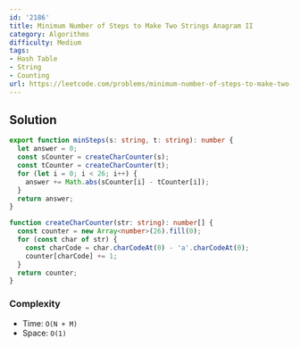 ```yaml
---
id: '2186'
title: Minimum Number of Steps to Make Two Strings Anagram II
category: Algorithms
difficulty: Medium
tags:
- Hash Table
- String
- Counting
url: https://leetcode.com/problems/minimum-number-of-steps-to-make-two-strings-anagram-ii
---
```


## Solution

```typescript filename="solution.ts" copy
export function minSteps(s: string, t: string): number {
  let answer = 0;
  const sCounter = createCharCounter(s);
  const tCounter = createCharCounter(t);
  for (let i = 0; i < 26; i++) {
    answer += Math.abs(sCounter[i] - tCounter[i]);
  }
  return answer;
}

function createCharCounter(str: string): number[] {
  const counter = new Array<number>(26).fill(0);
  for (const char of str) {
    const charCode = char.charCodeAt(0) - 'a'.charCodeAt(0);
    counter[charCode] += 1;
  }
  return counter;
}
```

### Complexity

- Time: `O(N + M)`
- Space: `O(1)`

  
